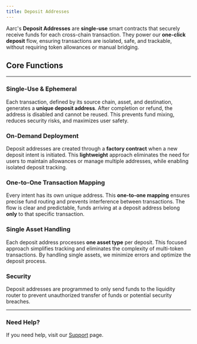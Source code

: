 ```yaml
---
title: Deposit Addresses
---
```


Aarc's **Deposit Addresses** are **single-use** smart contracts that securely receive funds for each cross-chain transaction. They power our **one-click deposit** flow, ensuring transactions are isolated, safe, and trackable, without requiring token allowances or manual bridging.

## Core Functions

---

### **Single-Use & Ephemeral**

Each transaction, defined by its source chain, asset, and destination, generates a **unique deposit address**. After completion or refund, the address is disabled and cannot be reused. This prevents fund mixing, reduces security risks, and maximizes user safety.

### **On-Demand Deployment**

Deposit addresses are created through a **factory contract** when a new deposit intent is initiated. This **lightweight** approach eliminates the need for users to maintain allowances or manage multiple addresses, while enabling isolated deposit tracking.

### **One-to-One Transaction Mapping**

Every intent has its own unique address. This **one-to-one mapping** ensures precise fund routing and prevents interference between transactions. The flow is clear and predictable, funds arriving at a deposit address belong **only** to that specific transaction.

### **Single Asset Handling**

Each deposit address processes **one asset type** per deposit. This focused approach simplifies tracking and eliminates the complexity of multi-token transactions. By handling single assets, we minimize errors and optimize the deposit process.

### **Security**

Deposit addresses are programmed to only send funds to the liquidity router to prevent unauthorized transfer of funds or potential security breaches. 

---

### Need Help?

If you need help, visit our [Support](introduction/support) page.